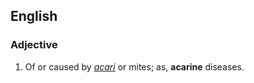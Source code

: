 ==English==

===Adjective===
{{infl|en|adjective}}

# {{medicine}} Of or caused by ''[[acarus|acari]]'' or mites; as, '''acarine''' diseases.